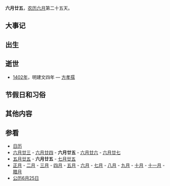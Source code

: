 {{Lunar06Calendar}}
'''六月廿五'''，[[农历|农历]][[六月_(农历)|六月]]第二十五天。

==大事记==

==出生==

==逝世==
*[[1402年|1402年]]，明建文四年 — [[方孝孺|方孝孺]]

==节假日和习俗==

==其他内容==

==参看==
*[[历史上的今天|日历]]
*[[六月廿三|六月廿三]] - [[六月廿四|六月廿四]] - '''六月廿五''' - [[六月廿六|六月廿六]] - [[六月廿七|六月廿七]]  
*[[五月廿五|五月廿五]] - '''六月廿五''' - [[七月廿五|七月廿五]]
*[[正月|正月]] - [[二月_(农历)|二月]] - [[三月_(农历)|三月]] - [[四月_(农历)|四月]] - [[五月_(农历)|五月]] - [[六月_(农历)|六月]] - [[七月_(农历)|七月]] - [[八月_(农历)|八月]] - [[九月_(农历)|九月]] - [[十月_(农历)|十月]] - [[十一月_(农历)|十一月]] - [[腊月|腊月]]
*[[公历|公历]][[6月25日|6月25日]]